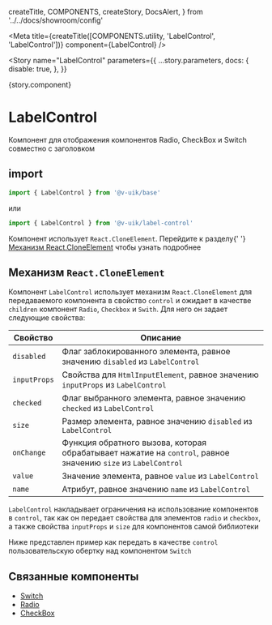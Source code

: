   createTitle,
  COMPONENTS,
  createStory,
  DocsAlert,
} from '../../docs/showroom/config'


<Meta
  title={createTitle([COMPONENTS.utility, 'LabelControl', 'LabelControl'])}
  component={LabelControl}
/>

<Story
  name="LabelControl"
  parameters={{
    ...story.parameters,
    docs: {
      disable: true,
    },
  }}
>
  {story.component}
</Story>

# LabelControl

Компонент для отображения компонентов Radio, CheckBox и Switch совместно с заголовком

## import

```ts
import { LabelControl } from '@v-uik/base'
```

или

```ts
import { LabelControl } from '@v-uik/label-control'
```

<DocsAlert type="warning">
  Компонент использует <code>React.CloneElement</code>. Перейдите к разделу{' '}
  <a href="#механизм-reactcloneelement">Механизм React.CloneElement</a> чтобы
  узнать подробнее
</DocsAlert>

## Механизм `React.CloneElement`

Компонент `LabelControl` использует механизм `React.CloneElement` для передаваемого компонента в свойство `control` и ожидает в качестве `children` компонент `Radio`, `Checkbox` и `Swith`.
Для него он задает следующие свойства:

| Свойство     | Описание                                                                                                      |
| ------------ | ------------------------------------------------------------------------------------------------------------- |
| `disabled`   | Флаг заблокированного элемента, равное значению `disabled` из `LabelControl`                                  |
| `inputProps` | Свойства для `HtmlInputElement`, равное значению `inputProps` из `LabelControl`                               |
| `checked`    | Флаг выбранного элемента, равное значению `checked` из `LabelControl`                                         |
| `size`       | Размер элемента, равное значению `disabled` из `LabelControl`                                                 |
| `onChange`   | Функция обратного вызова, которая обрабатывает нажатие на `control`, равное значению `size` из `LabelControl` |
| `value`      | Значение элемента, равное `value` из `LabelControl`                                                           |
| `name`       | Атрибут, равное значению `name` из `LabelControl`                                                             |

`LabelControl` накладывает ограничения на использование компонентов в `control`, так как он передает свойства для элементов `radio` и `checkbox`, а также свойства `inputProps` и `size` для компонентов самой библиотеки

Ниже представлен пример как передать в качестве `control` пользовательскую обертку над компонентом `Switch`

<Canvas withSource="none">
  <CloneElement />
</Canvas>

<Source language="tsx" code={RawCloneElement} />

## Связанные компоненты

- [Switch](?path=/docs/элементы-управления-switch-switch--switch-story)
- [Radio](?path=/docs/элементы-управления-radio-radio--radio)
- [CheckBox](?path=/docs/элементы-управления-checkbox-checkbox--checkbox)
